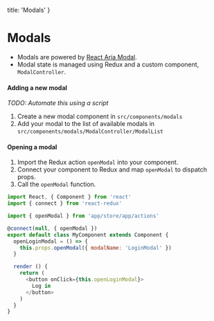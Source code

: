   title: 'Modals'
}

# Modals

- Modals are powered by [React Aria Modal](https://github.com/davidtheclark/react-aria-modal).
- Modal state is managed using Redux and a custom component, `ModalController`.

#### Adding a new modal

_TODO: Automate this using a script_

1. Create a new modal component in `src/components/modals`
1. Add your modal to the list of available modals in `src/components/modals/ModalController/ModalList`

#### Opening a modal

1. Import the Redux action `openModal` into your component.
1. Connect your component to Redux and map `openModal` to dispatch props.
1. Call the `openModal` function.

```js
import React, { Component } from 'react'
import { connect } from 'react-redux'

import { openModal } from 'app/store/app/actions'

@connect(null, { openModal })
export default class MyComponent extends Component {
  openLoginModal = () => {
    this.props.openModal({ modalName: 'LoginModal' })
  }

  render () {
    return (
      <button onClick={this.openLoginModal}>
        Log in
      </button>
    )
  }
}
```

